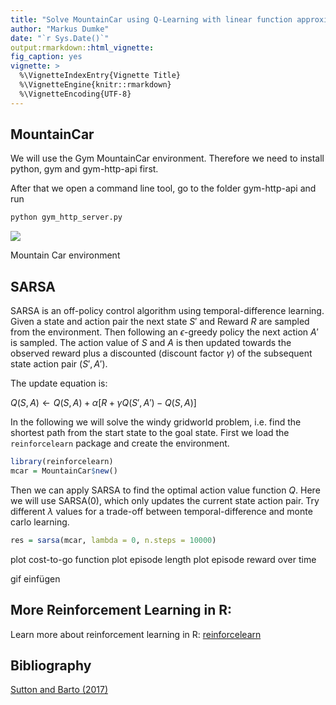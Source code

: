 ```yaml
---
title: "Solve MountainCar using Q-Learning with linear function approximation"
author: "Markus Dumke"
date: "`r Sys.Date()`"
output:rmarkdown::html_vignette:
fig_caption: yes
vignette: >
  %\VignetteIndexEntry{Vignette Title}
  %\VignetteEngine{knitr::rmarkdown}
  %\VignetteEncoding{UTF-8}
---
```

  
## MountainCar
  
We will use the Gym MountainCar environment. Therefore we need to install python, gym and gym-http-api first.

After that we open a command line tool, go to the folder gym-http-api and run 

```python
python gym_http_server.py
```

<div class="figure">
<img src="mountain_car.JPG"/>
<p class="caption">Mountain Car environment</p>
</div>

## SARSA

SARSA is an off-policy control algorithm using temporal-difference learning. Given a state and action pair the next state $S'$ and Reward $R$ are sampled from the environment. Then following an $\epsilon$-greedy policy the next action $A'$ is sampled. The action value of $S$ and $A$ is then updated towards the observed reward plus a discounted (discount factor $\gamma$) of the subsequent state action pair $(S', A')$.

The update equation is: 

$Q(S, A) \leftarrow  Q(S, A) + \alpha[R + \gamma Q(S', A') - Q(S, A)]$

In the following we will solve the windy gridworld problem, i.e. find the shortest path from the start state to the goal state. First we load the `reinforcelearn` package and create the environment. 

```r
library(reinforcelearn)
mcar = MountainCar$new()
```

Then we can apply SARSA to find the optimal action value function $Q$. Here we will use SARSA(0), which only updates the current state action pair. Try different $\lambda$ values for a trade-off between temporal-difference and monte carlo learning.

```r
res = sarsa(mcar, lambda = 0, n.steps = 10000)
```

plot cost-to-go function
plot episode length
plot episode reward over time

gif einfügen


## More Reinforcement Learning in R:

Learn more about reinforcement learning in R: [reinforcelearn](https://github.com/markdumke/reinforcelearn)

## Bibliography

[Sutton and Barto (2017)](https://webdocs.cs.ualberta.ca/~sutton/book/bookdraft2016sep.pdf#page=249)
